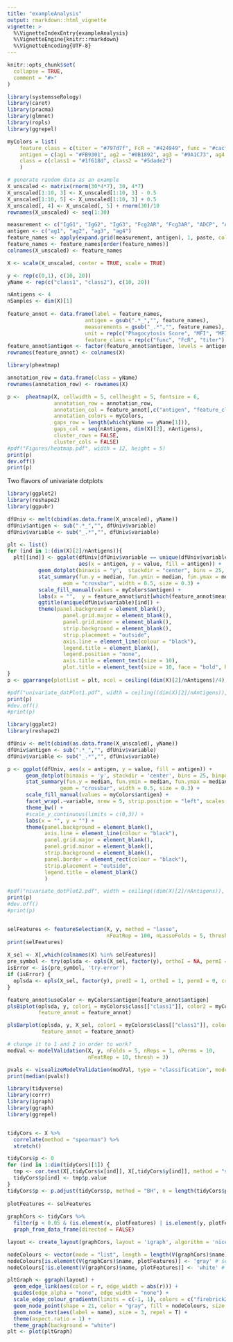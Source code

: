 ```yaml
---
title: "exampleAnalysis"
output: rmarkdown::html_vignette
vignette: >
  %\VignetteIndexEntry{exampleAnalysis}
  %\VignetteEngine{knitr::rmarkdown}
  %\VignetteEncoding{UTF-8}
---
```


```r
knitr::opts_chunk$set(
  collapse = TRUE,
  comment = "#>"
)
```

```r
library(systemsseRology)
library(caret)
library(pracma)
library(glmnet)
library(ropls)
library(ggrepel)
```

```r
myColors = list(
    feature_class = c(titer = "#797d7f", FcR = "#424949", func = "#cacfd2"),
    antigen = c(ag1 = "#FB9301", ag2 = "#0B1892", ag3 = "#9A1C73", ag4 = "#1A8E00"),
    class = c(class1 = "#1f618d", class2 = "#5dade2")
    )
```

```r
# generate random data as an example
X_unscaled <- matrix(rnorm(30*4*7), 30, 4*7)  
X_unscaled[1:10, 3] <- X_unscaled[1:10, 3] - 0.5
X_unscaled[1:10, 5] <- X_unscaled[1:10, 3] + 0.5
X_unscaled[, 4] <- X_unscaled[, 5] + rnorm(30)/10
rownames(X_unscaled) <- seq(1:30)

measurement <- c("IgG1", "IgG2", "IgG3", "Fcg2AR", "Fcg3AR", "ADCP", "ADNP")
antigen <- c("ag1", "ag2", "ag3", "ag4")
feature_names <- apply(expand.grid(measurement, antigen), 1, paste, collapse = "_")
feature_names <- feature_names[order(feature_names)]
colnames(X_unscaled) <- feature_names

X <- scale(X_unscaled, center = TRUE, scale = TRUE) 

y <- rep(c(0,1), c(10, 20))
yName <- rep(c("class1", "class2"), c(10, 20))

nAntigens <- 4
nSamples <- dim(X)[1]
  
feature_annot <- data.frame(label = feature_names,
                         antigen = gsub(".*_","", feature_names),
                         measurements = gsub("_.*","", feature_names),
                         unit = rep(c("Phagocytosis Score", "MFI", "MFI"), c(8, 8, 12)),
                         feature_class = rep(c("func", "FcR", "titer"), c(8, 8, 12)))
feature_annot$antigen <- factor(feature_annot$antigen, levels = antigen)
rownames(feature_annot) <- colnames(X)
```

```r
library(pheatmap)

annotation_row = data.frame(class = yName)
rownames(annotation_row) <- rownames(X)

p <-  pheatmap(X, cellwidth = 5, cellheight = 5, fontsize = 6,
               annotation_row = annotation_row, 
               annotation_col = feature_annot[,c("antigen", "feature_class")], 
               annotation_colors = myColors,
               gaps_row = length(which(yName == yName[1])), 
               gaps_col = seq(nAntigens, dim(X)[2], nAntigens), 
               cluster_rows = FALSE, 
               cluster_cols = FALSE)
#pdf("Figures/heatmap.pdf", width = 12, height = 5) 
print(p)
dev.off()
print(p)
```

Two flavors of univariate dotplots

```r
library(ggplot2)
library(reshape2)
library(ggpubr)

dfUniv <- melt(cbind(as.data.frame(X_unscaled), yName))
dfUniv$antigen <- sub(".*_","", dfUniv$variable)
dfUniv$variable <- sub("_.*","", dfUniv$variable)

plt <- list()
for (ind in 1:(dim(X)[2]/nAntigens)){
  plt[[ind]] <- ggplot(dfUniv[dfUniv$variable == unique(dfUniv$variable)[ind],], 
                       aes(x = antigen, y = value, fill = antigen)) +
          geom_dotplot(binaxis = "y",  stackdir = "center", bins = 25, binposition = "all", stackratio = 0.7, dotsize = 1.5) +
          stat_summary(fun.y = median, fun.ymin = median, fun.ymax = median,
                  eom = "crossbar", width = 0.5, size = 0.3) +
          scale_fill_manual(values = myColors$antigen) + 
          labs(x = "",  y = feature_annot$unit[which(feature_annot$measurement == unique(dfUniv$variable)[ind])[1]]) +
          ggtitle(unique(dfUniv$variable)[ind]) + 
          theme(panel.background = element_blank(),
                  panel.grid.major = element_blank(),
                  panel.grid.minor = element_blank(),
                  strip.background = element_blank(),
                  strip.placement = "outside",
                  axis.line = element_line(colour = "black"), 
                  legend.title = element_blank(),
                  legend.position = "none",
                  axis.title = element_text(size = 10),
                  plot.title = element_text(size = 10, face = "bold", hjust = 0.5)) 
}
p <- ggarrange(plotlist = plt, ncol = ceiling((dim(X)[2]/nAntigens)/4), nrow = 4)

#pdf("univariate_dotPlot1.pdf", width = ceiling((dim(X)[2]/nAntigens)), height = 8) 
print(p)
#dev.off()
#print(p)
```

```r
library(ggplot2)
library(reshape2)

dfUniv <- melt(cbind(as.data.frame(X_unscaled), yName))
dfUniv$antigen <- sub(".*_","", dfUniv$variable)
dfUniv$variable <- sub("_.*","", dfUniv$variable)

p <- ggplot(dfUniv, aes(x = antigen, y = value, fill = antigen)) +
      geom_dotplot(binaxis = 'y', stackdir = 'center', bins = 25, binposition = "all", stackratio = 0.7, dotsize = 1.5) + 
      stat_summary(fun.y = median, fun.ymin = median, fun.ymax = median,
                 geom = "crossbar", width = 0.5, size = 0.3) +
      scale_fill_manual(values = myColors$antigen) + 
      facet_wrap(.~variable, nrow = 5, strip.position = "left", scales = "free") +
      theme_bw() +
      #scale_y_continuous(limits = c(0,3)) +
      labs(x = "", y = "") +
      theme(panel.background = element_blank(),
            axis.line = element_line(colour = "black"), 
            panel.grid.major = element_blank(),
            panel.grid.minor = element_blank(),
            strip.background = element_blank(),
            panel.border = element_rect(colour = "black"),
            strip.placement = "outside",
            legend.title = element_blank()
            ) 

#pdf("nivariate_dotPlot2.pdf", width = ceiling((dim(X)[2]/nAntigens)), height = 8) 
print(p)
#dev.off()
#print(p)
```

```r

```

```r
selFeatures <- featureSelection(X, y, method = "lasso",
                                nFeatRep = 100, nLassoFolds = 5, thresh = 25, alpha = 1)
print(selFeatures)
  
X_sel <- X[,which(colnames(X) %in% selFeatures)]
pre_symbol <- try(oplsda <- opls(X_sel, factor(y), orthoI = NA, permI = 0, crossValI = 5))
isError <- is(pre_symbol, 'try-error')
if (isError) {
  oplsda <- opls(X_sel, factor(y), predI = 1, orthoI = 1, permI = 0, crossValI = 5)
}
```

```r
feature_annot$useColor <- myColors$antigen[feature_annot$antigen]
plsBiplot(oplsda, y, color1 = myColors$class[["class1"]], color2 = myColors$class[["class2"]], alpha_loading = 0.5,
          feature_annot = feature_annot)

plsBarplot(oplsda, y, X_sel, color1 = myColors$class[["class1"]], color2 = myColors$class[["class2"]], 
           feature_annot = feature_annot)

```

```r
# change it to 1 and 2 in order to work?
modVal <- modelValidation(X, y, nFolds = 5, nReps = 1, nPerms = 10, 
                          nFeatRep = 10, thresh = 3)

pvals <- visualizeModelValidation(modVal, type = "classification", modelColor = "gray")
print(median(pvals))
```


```r
library(tidyverse)
library(corrr)
library(igraph)
library(ggraph)
library(ggrepel)


tidyCors <- X %>% 
  correlate(method = "spearman") %>% 
  stretch()

tidyCors$p <- 0
for (ind in 1:dim(tidyCors)[1]) {
  tmp <- cor.test(X[,tidyCors$x[ind]], X[,tidyCors$y[ind]], method = "spearman")
  tidyCors$p[ind] <- tmp$p.value
}
tidyCors$p <- p.adjust(tidyCors$p, method = "BH", n = length(tidyCors$p))
  
plotFeatures <- selFeatures
  
graphCors <- tidyCors %>% 
  filter(p < 0.05 & (is.element(x, plotFeatures) | is.element(y, plotFeatures))) %>% 
  graph_from_data_frame(directed = FALSE)

layout <- create_layout(graphCors, layout = 'igraph', algorithm = 'nicely')

nodeColours <- vector(mode = "list", length = length(V(graphCors)$name))
nodeColours[is.element(V(graphCors)$name, plotFeatures)] <- 'gray' # selected features
nodeColours[!is.element(V(graphCors)$name, plotFeatures)] <- 'white' # other features

pltGraph <- ggraph(layout) +
  geom_edge_link(aes(color = r, edge_width = abs(r))) +
  guides(edge_alpha = "none", edge_width = "none") +
  scale_edge_colour_gradientn(limits = c(-1, 1), colors = c("firebrick2", "dodgerblue2")) +
  geom_node_point(shape = 21, color = "gray", fill = nodeColours, size = 8, stroke = 0.5) +
  geom_node_text(aes(label = name), size = 3, repel = T) +
  theme(aspect.ratio = 1) +
  theme_graph(background = "white") 
plt <- plot(pltGraph)
```

